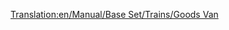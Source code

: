 [[Translation:en/Manual/Base Set/Trains/Goods Van]]
{{hu/Manual/Base Set/Trains/Navbox Vagonok}}
{{hu/Manual/Base Set/Trains/Vagonok|Name=Áruszállító vagon
|NormalCost=£1,484 ($2,968)
|NormalWeight=21 / 33 t
|Picture=[[File:en/Manual/Base Set/Trains/Goodsvan.png]]
|NormalCapacity=25 láda áru
|MonoCost=£1,484 ($2,968)
|MonoWeight=21 / 36 t
|MonoCapacity=30 láda áru
|MagCost=£1,484 ($2,968)
|MagWeight=21 / 37 t
|MagCapacity=32 láda áru
|Description=Rakománya az [[hu/Manual/Base Set/Cargos/Áru|áru]]. Mindhárom valós ([[hu/Manual/Éghajlatok#mersekelt|mérsékelt]], [[hu/Manual/Éghajlatok#szubarktikusszubarktikus|szubarktikus]] és [[hu/Manual/Éghajlatok#szubtropusi|szubtrópusi]]) éghajlaton elérhető.
}}